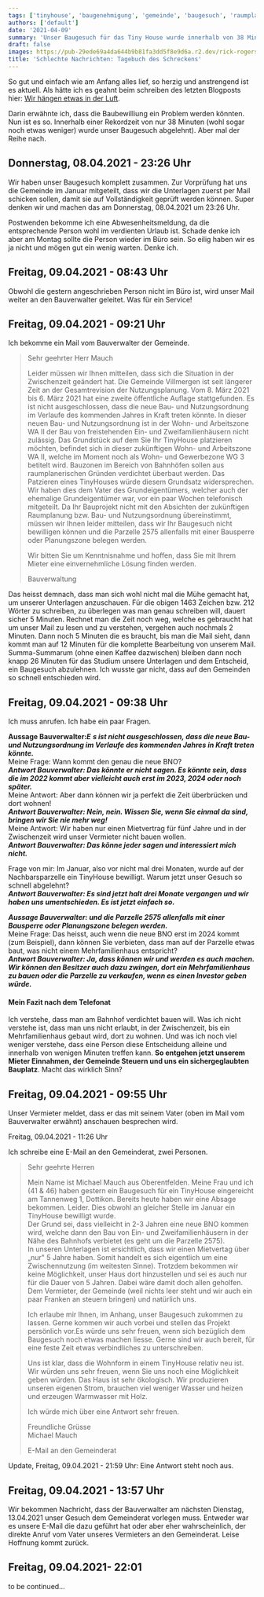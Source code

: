 ```yaml
---
tags: ['tinyhouse', 'baugenehmigung', 'gemeinde', 'baugesuch', 'raumplanung']
authors: ['default']
date: '2021-04-09'
summary: 'Unser Baugesuch für das Tiny House wurde innerhalb von 38 Minuten abgelehnt, obwohl wir einen Mietvertrag für fünf Jahre haben.'
draft: false
images: https://pub-29ede69a4da644b9b81fa3dd5f8e9d6a.r2.dev/rick-rogers-qxpnflthlto-unsplash-scaled-e1617998812565.webp
title: 'Schlechte Nachrichten: Tagebuch des Schreckens'
---
```


So gut und einfach wie am Anfang alles lief, so herzig und anstrengend ist es
aktuell. Als hätte ich es geahnt beim schreiben des letzten Blogposts hier:
[Wir hängen etwas in der Luft](https://www.kokomo.house/tiny-house/wir-haengen-etwas-in-der-luft/).

Darin erwähnte ich, dass die Baubewilliung ein Problem werden könnten. Nun ist
es so. Innerhalb einer Rekordzeit von nur 38 Minuten (wohl sogar noch etwas
weniger) wurde unser Baugesuch abgelehnt). Aber mal der Reihe nach.

## Donnerstag, 08.04.2021 - 23:26 Uhr

Wir haben unser Baugesuch komplett zusammen. Zur Vorprüfung hat uns die
Gemeinde im Januar mitgeteilt, dass wir die Unterlagen zuerst per Mail
schicken sollen, damit sie auf Vollständigkeit geprüft werden können. Super
denken wir und machen das am Donnerstag, 08.04.2021 um 23:26 Uhr.

Postwenden bekomme ich eine Abwesenheitsmeldung, da die entsprechende Person
wohl im verdienten Urlaub ist. Schade denke ich aber am Montag sollte die
Person wieder im Büro sein. So eilig haben wir es ja nicht und mögen gut ein
wenig warten. Denke ich.

## Freitag, 09.04.2021 - 08:43 Uhr

Obwohl die gestern angeschrieben Person nicht im Büro ist, wird unser Mail
weiter an den Bauverwalter geleitet. Was für ein Service!

## Freitag, 09.04.2021 - 09:21 Uhr

Ich bekomme ein Mail vom Bauverwalter der Gemeinde.

> Sehr geehrter Herr Mauch
>
> Leider müssen wir Ihnen mitteilen, dass sich die Situation in der
> Zwischenzeit geändert hat. Die Gemeinde Villmergen ist seit längerer Zeit an
> der Gesamtrevision der Nutzungsplanung. Vom 8. März 2021 bis 6. März 2021
> hat eine zweite öffentliche Auflage stattgefunden. Es ist nicht
> ausgeschlossen, dass die neue Bau- und Nutzungsordnung im Verlaufe des
> kommenden Jahres in Kraft treten könnte. In dieser neuen Bau- und
> Nutzungsordnung ist in der Wohn- und Arbeitszone WA II der Bau von
> freistehenden Ein- und Zweifamilienhäusern nicht zulässig. Das Grundstück
> auf dem Sie Ihr TinyHouse platzieren möchten, befindet sich in dieser
> zukünftigen Wohn- und Arbeitszone WA II, welche im Moment noch als Wohn- und
> Gewerbezone WG 3 betitelt wird. Bauzonen im Bereich von Bahnhöfen sollen aus
> raumplanerischen Gründen verdichtet überbaut werden. Das Patzieren eines
> TinyHouses würde diesem Grundsatz widersprechen. Wir haben dies dem Vater
> des Grundeigentümers, welcher auch der ehemalige Grundeigentümer war, vor
> ein paar Wochen telefonisch mitgeteilt. Da Ihr Bauprojekt nicht mit den
> Absichten der zukünftigen Raumplanung bzw. Bau- und Nutzungsordnung
> übereinstimmt, müssen wir Ihnen leider mitteilen, dass wir Ihr Baugesuch
> nicht bewilligen können und die Parzelle 2575 allenfalls mit einer Bausperre
> oder Planungszone belegen werden.
>
> Wir bitten Sie um Kenntnisnahme und hoffen, dass Sie mit Ihrem Mieter eine
> einvernehmliche Lösung finden werden.
>
> Bauverwaltung

Das heisst demnach, dass man sich wohl nicht mal die Mühe gemacht hat, um
unserer Unterlagen anzuschauen. Für die obigen 1463 Zeichen bzw. 212 Wörter zu
schreiben, zu überlegen was man genau schreiben will, dauert sicher 5 Minuten.
Rechnet man die Zeit noch weg, welche es gebraucht hat um unser Mail zu lesen
und zu verstehen, vergehen auch nochmals 2 Minuten. Dann noch 5 Minuten die es
braucht, bis man die Mail sieht, dann kommt man auf 12 Minuten für die
komplette Bearbeitung von unserem Mail. Summa-Summarum (ohne einen Kaffee
dazwischen) bleiben dann noch knapp 26 Minuten für das Studium unsere
Unterlagen und dem Entscheid, ein Baugesuch abzulehnen. Ich wusste gar nicht,
dass auf den Gemeinden so schnell entschieden wird.

## Freitag, 09.04.2021 - 09:38 Uhr

Ich muss anrufen. Ich habe ein paar Fragen.

**Aussage Bauverwalter:_E_** _**s ist nicht ausgeschlossen, dass die neue Bau-
und Nutzungsordnung im Verlaufe des kommenden Jahres in Kraft treten
könnte.**_  
Meine Frage: Wann kommt den genau die neue BNO?  
**_Antwort Bauverwalter: Das könnte er nicht sagen. Es könnte sein, dass die
im 2022 kommt aber vielleicht auch erst im 2023, 2024 oder noch später._**  
Meine Antwort: Aber dann können wir ja perfekt die Zeit überbrücken und dort
wohnen!  
_**Antwort Bauverwalter: Nein, nein. Wissen Sie, wenn Sie einmal da sind,
bringen wir Sie nie mehr weg!**_  
Meine Antwort: Wir haben nur einen Mietvertrag für fünf Jahre und in der
Zwischenzeit wird unser Vermieter nicht bauen wollen.  
_**Antwort Bauverwalter: Das könne jeder sagen und interessiert mich nicht.**_

Frage von mir: Im Januar, also vor nicht mal drei Monaten, wurde auf der
Nachbarsparzelle ein TinyHouse bewilligt. Warum jetzt unser Gesuch so schnell
abgelehnt?  
**_Antwort Bauverwalter: Es sind jetzt halt drei Monate vergangen und wir
haben uns umentschieden. Es ist jetzt einfach so._**

_**Aussage Bauverwalter: und die Parzelle 2575 allenfalls mit einer Bausperre
oder Planungszone belegen werden.**_  
Meine Frage: Das heisst, auch wenn die neue BNO erst im 2024 kommt (zum
Beispiel), dann können Sie verbieten, dass man auf der Parzelle etwas baut,
was nicht einem Mehrfamilienhaus entspricht?  
**_Antwort Bauverwalter: Ja, dass können wir und werden es auch machen. Wir
können den Besitzer auch dazu zwingen, dort ein Mehrfamilienhaus zu bauen oder
die Parzelle zu verkaufen, wenn es einen Investor geben würde._**

#### Mein Fazit nach dem Telefonat

Ich verstehe, dass man am Bahnhof verdichtet bauen will. Was ich nicht
verstehe ist, dass man uns nicht erlaubt, in der Zwischenzeit, bis ein
Mehrfamilienhaus gebaut wird, dort zu wohnen. Und was ich noch viel weniger
verstehe, dass eine Person diese Entscheidung alleine und innerhalb von
wenigen Minuten treffen kann. **So entgehen jetzt unserem Mieter Einnahmen,
der Gemeinde Steuern und uns ein sichergeglaubten Bauplatz**. Macht das
wirklich Sinn?

## Freitag, 09.04.2021 - 09:55 Uhr

Unser Vermieter meldet, dass er das mit seinem Vater (oben im Mail vom
Bauverwalter erwähnt) anschauen besprechen wird.

Freitag, 09.04.2021 - 11:26 Uhr

Ich schreibe eine E-Mail an den Gemeinderat, zwei Personen.

> Sehr geehrte Herren
>
> Mein Name ist Michael Mauch aus Oberentfelden. Meine Frau und ich (41 & 46)
> haben gestern ein Baugesuch für ein TinyHouse eingereicht am Tannenweg 1,
> Dottikon. Bereits heute haben wir eine Absage bekommen. Leider. Dies obwohl
> an gleicher Stelle im Januar ein TinyHouse bewilligt wurde.  
> Der Grund sei, dass vielleicht in 2-3 Jahren eine neue BNO kommen wird,
> welche dann den Bau von Ein- und Zweifamilienhäusern in der Nähe des
> Bahnhofs verbietet (es geht um die Parzelle 2575).  
> In unseren Unterlagen ist ersichtlich, dass wir einen Mietvertag über „nur"
> 5 Jahre haben. Somit handelt es sich eigentlich um eine Zwischennutzung (im
> weitesten Sinne). Trotzdem bekommen wir keine Möglichkeit, unser Haus dort
> hinzustellen und sei es auch nur für die Dauer von 5 Jahren. Dabei wäre
> damit doch allen geholfen. Dem Vermieter, der Gemeinde (weil nichts leer
> steht und wir auch ein paar Franken an steuern bringen) und natürlich uns.
>
> Ich erlaube mir Ihnen, im Anhang, unser Baugesuch zukommen zu lassen. Gerne
> kommen wir auch vorbei und stellen das Projekt persönlich vor.Es würde uns
> sehr freuen, wenn sich bezüglich dem Baugesuch noch etwas machen liesse.
> Gerne sind wir auch bereit, für eine feste Zeit etwas verbindliches zu
> unterschreiben.
>
> Uns ist klar, dass die Wohnform in einem TinyHouse relativ neu ist. Wir
> würden uns sehr freuen, wenn Sie uns noch eine Möglichkeit geben würden. Das
> Haus ist sehr ökologisch. Wir produzieren unseren eigenen Strom, brauchen
> viel weniger Wasser und heizen und erzeugen Warmwasser mit Holz.
>
> Ich würde mich über eine Antwort sehr freuen.
>
> Freundliche Grüsse  
> Michael Mauch
>
> E-Mail an den Gemeinderat

Update, Freitag, 09.04.2021 - 21:59 Uhr: Eine Antwort steht noch aus.

## Freitag, 09.04.2021 - 13:57 Uhr

Wir bekommen Nachricht, dass der Bauverwalter am nächsten Dienstag, 13.04.2021
unser Gesuch dem Gemeinderat vorlegen muss. Entweder war es unsere E-Mail die
dazu geführt hat oder aber eher wahrscheinlich, der direkte Anruf vom Vater
unseres Vermieters an den Gemeinderat. Leise Hoffnung kommt zurück.

## Freitag, 09.04.2021- 22:01

to be continued…
